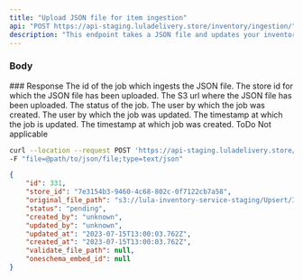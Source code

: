 ```yaml
---
title: "Upload JSON file for item ingestion"
api: "POST https://api-staging.luladelivery.store/inventory/ingestion/"
description: "This endpoint takes a JSON file and updates your inventory for the store. We upload the JSON file contanining the inventory items and the store gets updated with the items."
---
```


### Body
<ParamField body="file" type="file" required>
</ParamField>
<ParamField query="store_id" type="string" required>
</ParamField>
### Response
<ResponseField name="id" type="number">
  The id of the job which ingests the JSON file.
</ResponseField>
<ResponseField name="store_id" type="string">
  The store id for which the JSON file has been uploaded.
</ResponseField>
<ResponseField name="original_file_path" type="string">
  The S3 url where the JSON file has been uploaded.
</ResponseField>
<ResponseField name="status" type="string">
  The status of the job.
</ResponseField>
<ResponseField name="created_by" type="string">
  The user by which the job was created.
</ResponseField>
<ResponseField name="updated_by" type="string">
  The user by which the job was updated.
</ResponseField>
<ResponseField name="updated_at" type="datetime">
  The timestamp at which the  job is updated.
</ResponseField>
<ResponseField name="created_at" type="datetime">
  The timestamp at which job was created.
</ResponseField>
<ResponseField name="validate_file_path" type="string">
  ToDo
</ResponseField>
<ResponseField name="oneschema_embed_id" type="number">
  Not applicable
</ResponseField>

<RequestExample>

```bash Bash
curl --location --request POST 'https://api-staging.luladelivery.store/inventory/ingestion?store_id={?}' \
-F "file=@path/to/json/file;type=text/json"
```
</RequestExample>


<ResponseExample>

```json Response example
{
    "id": 331,
    "store_id": "7e3154b3-9460-4c68-802c-0f7122cb7a58",
    "original_file_path": "s3://lula-inventory-service-staging/Upsert/Input_files/Json_files/7e3154b3-9460-4c68-802c-0f7122cb7a58/243d32aa-a58b-48ab-9517-9cb5a9e1bd22.json",
    "status": "pending",
    "created_by": "unknown",
    "updated_by": "unknown",
    "updated_at": "2023-07-15T13:00:03.762Z",
    "created_at": "2023-07-15T13:00:03.762Z",
    "validate_file_path": null,
    "oneschema_embed_id": null
}
```

</ResponseExample>
